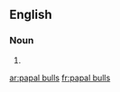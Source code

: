 ==English==

===Noun===
{{head|en|noun plural form}}

# {{plural of|papal bull|lang=en}}

[[ar:papal bulls]]
[[fr:papal bulls]]